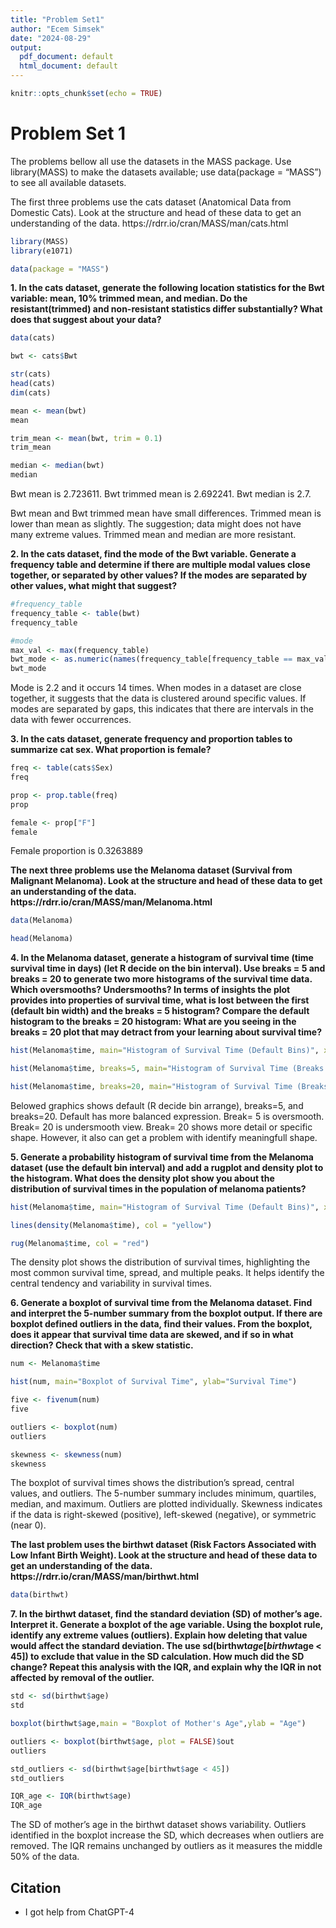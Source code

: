 ---
title: "Problem Set1"
author: "Ecem Simsek"
date: "2024-08-29"
output:
  pdf_document: default
  html_document: default
---

```{r setup, include=FALSE}
knitr::opts_chunk$set(echo = TRUE)
```

# Problem Set 1

The problems bellow all use the datasets in the MASS package. Use library(MASS) to make the datasets available; use data(package = "MASS") to see all available datasets.

The first three problems use the cats dataset (Anatomical Data from Domestic Cats). Look at the structure and head of these data to get an understanding of the data. https://rdrr.io/cran/MASS/man/cats.html

```{r}
library(MASS)
library(e1071)

data(package = "MASS")

```


**1. In the cats dataset, generate the following location statistics for the Bwt variable: mean, 10% trimmed mean, and median. Do the resistant(trimmed) and non-resistant statistics differ substantially? What does that suggest about your data?**

```{r}
data(cats)

bwt <- cats$Bwt

str(cats)
head(cats)
dim(cats)

mean <- mean(bwt)
mean

trim_mean <- mean(bwt, trim = 0.1)
trim_mean

median <- median(bwt)
median

```
Bwt mean is 2.723611. 
Bwt trimmed mean is 2.692241.
Bwt median is 2.7.

Bwt mean and Bwt trimmed mean have small differences. Trimmed mean is lower than mean as slightly. The suggestion; data might does not have many extreme values. Trimmed mean and median are more resistant.

**2. In the cats dataset, find the mode of the Bwt variable. Generate a frequency table and determine if there are multiple modal values close together, or separated by other values? If the modes are separated by other values, what might that suggest?**

```{r}
#frequency_table
frequency_table <- table(bwt)
frequency_table
```
```{r}
#mode
max_val <- max(frequency_table)
bwt_mode <- as.numeric(names(frequency_table[frequency_table == max_val]))
bwt_mode
```
Mode is 2.2 and it occurs 14 times. When modes in a dataset are close together, it suggests that the data is clustered around specific values. If modes are separated by gaps, this indicates that there are intervals in the data with fewer occurrences.


**3. In the cats dataset, generate frequency and proportion tables to summarize cat sex. What proportion is female?**
```{r}
freq <- table(cats$Sex)
freq

prop <- prop.table(freq)
prop

female <- prop["F"]
female
```
Female proportion is 0.3263889 


**The next three problems use the Melanoma dataset (Survival from Malignant Melanoma). Look at the structure and head of these data to get an understanding of the data. https://rdrr.io/cran/MASS/man/Melanoma.html **

```{r}
data(Melanoma)

head(Melanoma)
```
**4. In the Melanoma dataset, generate a histogram of survival time (time survival time in days) (let R decide on the bin interval). Use breaks = 5 and breaks = 20 to generate two more histograms of the survival time data. Which oversmooths? Undersmooths? In terms of insights the plot provides into properties of survival time, what is lost between the first (default bin width) and the breaks = 5 histogram? Compare the default histogram to the breaks = 20 histogram: What are you seeing in the breaks = 20 plot that may detract from your learning about survival time?**

```{r}
hist(Melanoma$time, main="Histogram of Survival Time (Default Bins)", xlab="Survival Time", ylab="Frequency")

hist(Melanoma$time, breaks=5, main="Histogram of Survival Time (Breaks = 5)", xlab="Survival Time", ylab="Frequency")

hist(Melanoma$time, breaks=20, main="Histogram of Survival Time (Breaks = 20)", xlab="Survival Time", ylab="Frequency")

```
Belowed graphics shows default (R decide bin arrange), breaks=5, and breaks=20. Default has more balanced expression. Break= 5 is oversmooth. Break= 20 is undersmooth view. Break= 20 shows more detail or specific shape. However, it also can get a problem with identify meaningfull shape. 

**5. Generate a probability histogram of survival time from the Melanoma dataset (use the default bin interval) and add a rugplot and density plot to the histogram. What does the density plot show you about the distribution of survival times in the population of melanoma patients?**

```{r}
hist(Melanoma$time, main="Histogram of Survival Time (Default Bins)", xlab="Survival Time", ylab="Density")

lines(density(Melanoma$time), col = "yellow")

rug(Melanoma$time, col = "red")
```
The density plot shows the distribution of survival times, highlighting the most common survival time, spread, and multiple peaks. It helps identify the central tendency and variability in survival times.

**6. Generate a boxplot of survival time from the Melanoma dataset. Find and interpret the 5-number summary from the boxplot output. If there are boxplot defined outliers in the data, find their values. From the boxplot, does it appear that survival time data are skewed, and if so in what direction? Check that with a skew statistic.**

```{r}
num <- Melanoma$time

hist(num, main="Boxplot of Survival Time", ylab="Survival Time")

five <- fivenum(num)
five

outliers <- boxplot(num)
outliers

skewness <- skewness(num)
skewness
```

The boxplot of survival times shows the distribution's spread, central values, and outliers. The 5-number summary includes minimum, quartiles, median, and maximum. Outliers are plotted individually. Skewness indicates if the data is right-skewed (positive), left-skewed (negative), or symmetric (near 0).


**The last problem uses the birthwt dataset (Risk Factors Associated with Low Infant Birth Weight). Look at the structure and head of these data to get an understanding of the data. https://rdrr.io/cran/MASS/man/birthwt.html **

```{r}
data(birthwt)
```

**7. In the birthwt dataset, find the standard deviation (SD) of mother's age. Interpret it. Generate a boxplot of the age variable. Using the boxplot rule, identify any extreme values (outliers). Explain how deleting that value would affect the standard deviation. The use sd(birthwt$age[birthwt$age < 45]) to exclude that value in the SD calculation. How much did the SD change? Repeat this analysis with the IQR, and explain why the IQR in not affected by removal of the outlier.**

```{r}
std <- sd(birthwt$age)
std

boxplot(birthwt$age,main = "Boxplot of Mother's Age",ylab = "Age")

outliers <- boxplot(birthwt$age, plot = FALSE)$out
outliers

std_outliers <- sd(birthwt$age[birthwt$age < 45])
std_outliers

IQR_age <- IQR(birthwt$age)
IQR_age
```

The SD of mother's age in the birthwt dataset shows variability. Outliers identified in the boxplot increase the SD, which decreases when outliers are removed. The IQR remains unchanged by outliers as it measures the middle 50% of the data.

## Citation
* I got help from ChatGPT-4 
